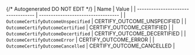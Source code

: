 {/* Autogenerated DO NOT EDIT  */}
| Name                               | Value                              |
| ---------------------------------- | ---------------------------------- |
| `OutcomeCertifyOutcomeUnspecified` | CERTIFY_OUTCOME_UNSPECIFIED        |
| `OutcomeCertifyOutcomeCertified`   | CERTIFY_OUTCOME_CERTIFIED          |
| `OutcomeCertifyOutcomeDecertified` | CERTIFY_OUTCOME_DECERTIFIED        |
| `OutcomeCertifyOutcomeError`       | CERTIFY_OUTCOME_ERROR              |
| `OutcomeCertifyOutcomeCancelled`   | CERTIFY_OUTCOME_CANCELLED          |